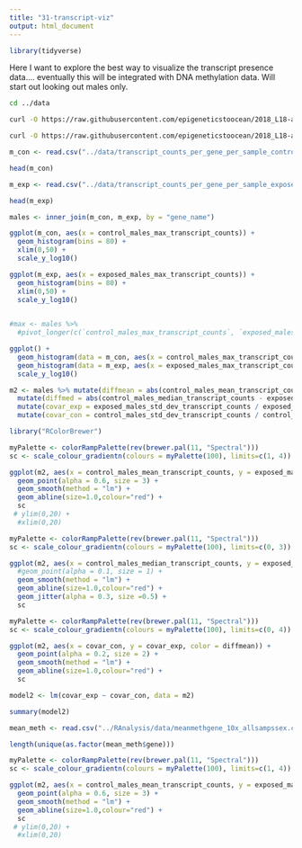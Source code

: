 ```yaml
---
title: "31-transcript-viz"
output: html_document
---
```


```r
library(tidyverse)
```


Here I want to explore the best way to visualize the transcript presence data.... eventually this will be integrated with DNA methylation data.
Will start out looking out males only. 


```bash
cd ../data

curl -O https://raw.githubusercontent.com/epigeneticstoocean/2018_L18-adult-methylation/main/analyses/transcript_counts_per_gene_per_sample_controls_males.csv

curl -O https://raw.githubusercontent.com/epigeneticstoocean/2018_L18-adult-methylation/main/analyses/transcript_counts_per_gene_per_sample_exposed_males.csv
```

```r
m_con <- read.csv("../data/transcript_counts_per_gene_per_sample_controls_males.csv")
```

```r
head(m_con)
```



```r
m_exp <- read.csv("../data/transcript_counts_per_gene_per_sample_exposed_males.csv")

```

```r
head(m_exp)
```




```r
males <- inner_join(m_con, m_exp, by = "gene_name")

```



```r
ggplot(m_con, aes(x = control_males_max_transcript_counts)) +
  geom_histogram(bins = 80) +
  xlim(0,50) +
  scale_y_log10() 

ggplot(m_exp, aes(x = exposed_males_max_transcript_counts)) +
  geom_histogram(bins = 80) +
  xlim(0,50) +
  scale_y_log10() 
    
```
```r
#max <- males %>% 
  #pivot_longer(c(`control_males_max_transcript_counts`, `exposed_males_max_transcript_counts`), names_to = "max", values_to = "counts")
```


```r
ggplot() +
  geom_histogram(data = m_con, aes(x = control_males_max_transcript_counts), fill = "blue", alpha = 0.2) +
  geom_histogram(data = m_exp, aes(x = exposed_males_max_transcript_counts), fill = "green", alpha = 0.2) +
  scale_y_log10()
```
```r
m2 <- males %>% mutate(diffmean = abs(control_males_mean_transcript_counts - exposed_males_mean_transcript_counts)) %>% 
  mutate(diffmed = abs(control_males_median_transcript_counts - exposed_males_median_transcript_counts)) %>%
  mutate(covar_exp = exposed_males_std_dev_transcript_counts / exposed_males_mean_transcript_counts) %>%
  mutate(covar_con = control_males_std_dev_transcript_counts / control_males_mean_transcript_counts)
```


```r
library("RColorBrewer")
```


```r

myPalette <- colorRampPalette(rev(brewer.pal(11, "Spectral")))
sc <- scale_colour_gradientn(colours = myPalette(100), limits=c(1, 4))

ggplot(m2, aes(x = control_males_mean_transcript_counts, y = exposed_males_mean_transcript_counts, color = diffmean)) +
  geom_point(alpha = 0.6, size = 3) +
  geom_smooth(method = "lm") +
  geom_abline(size=1.0,colour="red") +
  sc 
 # ylim(0,20) +
  #xlim(0,20)

```
```r

myPalette <- colorRampPalette(rev(brewer.pal(11, "Spectral")))
sc <- scale_colour_gradientn(colours = myPalette(100), limits=c(0, 3))

ggplot(m2, aes(x = control_males_median_transcript_counts, y = exposed_males_median_transcript_counts, color = diffmean)) +
  #geom_point(alpha = 0.1, size = 1) +
  geom_smooth(method = "lm") +
  geom_abline(size=1.0,colour="red") +
  geom_jitter(alpha = 0.3, size =0.5) +
  sc 
```




```r

myPalette <- colorRampPalette(rev(brewer.pal(11, "Spectral")))
sc <- scale_colour_gradientn(colours = myPalette(100), limits=c(0, 4))

ggplot(m2, aes(x = covar_con, y = covar_exp, color = diffmean)) +
  geom_point(alpha = 0.2, size = 2) +
  geom_smooth(method = "lm") +
  geom_abline(size=1.0,colour="red") +
  sc

```



```r
model2 <- lm(covar_exp ~ covar_con, data = m2)

summary(model2)
```


```r
mean_meth <- read.csv("../RAnalysis/data/meanmethgene_10x_allsampssex.csv")
```



```r
length(unique(as.factor(mean_meth$gene)))
```









```r

myPalette <- colorRampPalette(rev(brewer.pal(11, "Spectral")))
sc <- scale_colour_gradientn(colours = myPalette(100), limits=c(1, 4))

ggplot(m2, aes(x = control_males_mean_transcript_counts, y = exposed_males_mean_transcript_counts, color = diffmean)) +
  geom_point(alpha = 0.6, size = 3) +
  geom_smooth(method = "lm") +
  geom_abline(size=1.0,colour="red") +
  sc 
 # ylim(0,20) +
  #xlim(0,20)

```

